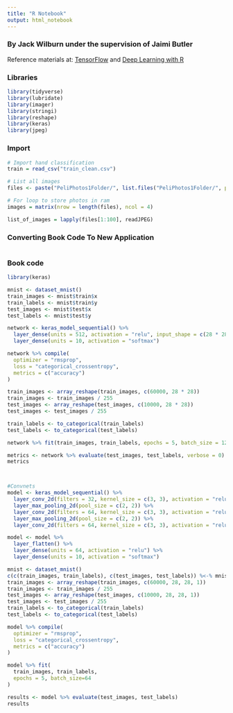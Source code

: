 ```yaml
---
title: "R Notebook"
output: html_notebook
---
```


### By Jack Wilburn under the supervision of Jaimi Butler

Reference materials at: [TensorFlow](https://tensorflow.rstudio.com/blog/keras-image-classification-on-small-datasets.html) and [Deep Learning with R](https://livebook.manning.com/#!/book/deep-learning-with-r/chapter-5/9)

### Libraries

```r
library(tidyverse)
library(lubridate)
library(imager)
library(stringi)
library(reshape)
library(keras)
library(jpeg)
```

### Import

```r
# Import hand classification
train = read_csv("train_clean.csv")

# List all images
files <- paste("PeliPhotos1Folder/", list.files("PeliPhotos1Folder/", pattern = "\\.jpg$"), sep = "")

# For loop to store photos in ram
images = matrix(nrow = length(files), ncol = 4)

list_of_images = lapply(files[1:100], readJPEG)
```

### Converting Book Code To New Application

```r

```

### Book code
```r
library(keras)

mnist <- dataset_mnist()
train_images <- mnist$train$x
train_labels <- mnist$train$y
test_images <- mnist$test$x
test_labels <- mnist$test$y

network <- keras_model_sequential() %>% 
  layer_dense(units = 512, activation = "relu", input_shape = c(28 * 28)) %>% 
  layer_dense(units = 10, activation = "softmax")

network %>% compile(
  optimizer = "rmsprop",
  loss = "categorical_crossentropy",
  metrics = c("accuracy")
)

train_images <- array_reshape(train_images, c(60000, 28 * 28))
train_images <- train_images / 255
test_images <- array_reshape(test_images, c(10000, 28 * 28))
test_images <- test_images / 255

train_labels <- to_categorical(train_labels)
test_labels <- to_categorical(test_labels)

network %>% fit(train_images, train_labels, epochs = 5, batch_size = 128)

metrics <- network %>% evaluate(test_images, test_labels, verbose = 0)
metrics



#Convnets
model <- keras_model_sequential() %>% 
  layer_conv_2d(filters = 32, kernel_size = c(3, 3), activation = "relu", input_shape = c(28, 28, 1)) %>% 
  layer_max_pooling_2d(pool_size = c(2, 2)) %>% 
  layer_conv_2d(filters = 64, kernel_size = c(3, 3), activation = "relu") %>% 
  layer_max_pooling_2d(pool_size = c(2, 2)) %>% 
  layer_conv_2d(filters = 64, kernel_size = c(3, 3), activation = "relu")

model <- model %>% 
  layer_flatten() %>% 
  layer_dense(units = 64, activation = "relu") %>% 
  layer_dense(units = 10, activation = "softmax")

mnist <- dataset_mnist()
c(c(train_images, train_labels), c(test_images, test_labels)) %<-% mnist
train_images <- array_reshape(train_images, c(60000, 28, 28, 1))
train_images <- train_images / 255
test_images <- array_reshape(test_images, c(10000, 28, 28, 1))
test_images <- test_images / 255
train_labels <- to_categorical(train_labels)
test_labels <- to_categorical(test_labels)

model %>% compile(
  optimizer = "rmsprop",
  loss = "categorical_crossentropy",
  metrics = c("accuracy")
)

model %>% fit(
  train_images, train_labels, 
  epochs = 5, batch_size=64
)

results <- model %>% evaluate(test_images, test_labels)
results
```

